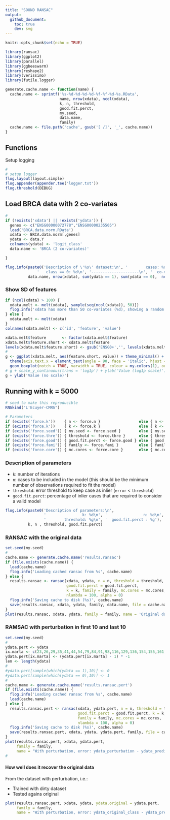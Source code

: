 ```yaml
---
title: "SOUND RANSAC"
output: 
  github_document:
    toc: true
    dev: svg
---
```


```r
knitr::opts_chunk$set(echo = TRUE)
```

```r
library(ransac)
library(ggplot2)
library(parallel)
library(ggbeeswarm)
library(reshape2)
library(verissimo)
library(futile.logger)

generate.cache.name <- function(name) {
  cache.name <- sprintf('%s-%d-%d-%d-%d-%f-%f-%d-%s.RData', 
                        name, nrow(xdata), ncol(xdata),
                        k, n, threshold, 
                        good.fit.perct, 
                        my.seed, 
                        data.name,
                        family)
  cache.name <- file.path('cache', gsub('[ /]', '_', cache.name))
}
```

## Functions 

Setup logging

```r
#
# setup logger
flog.layout(layout.simple)
flog.appender(appender.tee('logger.txt'))
flog.threshold(DEBUG)
```

## Load BRCA data with 2 co-variates

```r
#
if (!exists('xdata') || !exists('ydata')) {
  genes <- c("ENSG00000072778","ENSG00000235505")
  load('BRCA.data.norm.RData')
  xdata <- BRCA.data.norm[,genes]
  ydata <- data.Y
  colnames(ydata) <- 'logit_class'
  data.name <- 'BRCA (2 co-variates)'

}

flog.info(paste0('Description of \'%s\' dataset:\n', '        cases: %d\n', '   class == 1: %d\n',
              '   class == 0: %d\n', '---------------------\n', '  co-variates: %d'),
          data.name, nrow(xdata), sum(ydata == 1), sum(ydata == 0),  ncol(xdata))
```

### Show SD of features

```r
if (ncol(xdata) > 100) {
  xdata.melt <- melt(xdata[, sample(seq(ncol(xdata)), 50)])
  flog.info('xdata has more than 50 co-variates (%d), showing a random subset of 50.', ncol(xdata))
} else {
  xdata.melt <- melt(xdata)
}
colnames(xdata.melt) <- c('id', 'feature', 'value')

xdata.melt$feature       <- factor(xdata.melt$feature)
xdata.melt$feature.short <- xdata.melt$feature
levels(xdata.melt$feature.short) <- gsub('ENSG0+','', levels(xdata.melt$feature))
#
g <- ggplot(xdata.melt, aes(feature.short, value)) + theme_minimal() +
  theme(axis.text.x = element_text(angle = 90, face = 'italic', hjust = 0, vjust = .5)) + xlab('Feature') + 
  geom_boxplot(notch = TRUE, varwidth = TRUE, colour = my.colors(1), outlier.colour = my.colors(5), outlier.shape = 1)
# g + scale_y_continuous(trans = 'log1p') + ylab('Value (log1p scale)')
g + ylab('Value (no scale)')

```


## Running with k = 5000

```r
# seed to make this reproducible
RNGkind("L'Ecuyer-CMRG")

# Parameters
if (exists('force.k'))    { n <- force.n }                 else { n <- 30 }
if (exists('force.k'))    { k <- force.k }                 else { k <- 5000 }
if (exists('force.seed')) { my.seed <- force.seed }        else { my.seed <- 209 }
if (exists('force.thre')) { threshold <- force.thre }      else { threshold <- .35^2 }
if (exists('force.good')) { good.fit.perct <- force.good } else { good.fit.perct <- .8 }
if (exists('force.fami')) { family <- force.fami }         else { family <- 'binomial.glm' }
if (exists('force.core')) { mc.cores <- force.core }       else { mc.cores <- 16 }
```

### Description of parameters

- `k`: number of iterations
- `n`: cases to be included in the model (this should be the minimum number of observations required to fit the model)
- `threshold`: error threshold to keep case as inlier (`error` < `threshold`)
- `good.fit.perct`: percentage of inlier cases that are required to consider a valid model

```r
flog.info(paste0('Description of parameters:\n', 
                 '                k: %d\n', '                n: %d\n',
                 '        threshold: %g\n', '  good.fit.perct : %g'), 
          k, n , threshold, good.fit.perct)
```


### RANSAC with the original data

```r
set.seed(my.seed)
#
cache.name <- generate.cache.name('results.ransac')
if (file.exists(cache.name)) {
  load(cache.name)
  flog.info('Loading cached ransac from %s', cache.name)
} else {
  results.ransac <- ransac(xdata, ydata, n = n, threshold = threshold, 
                           good.fit.perct = good.fit.perct, 
                           k = k, family = family, mc.cores = mc.cores,
                           nlambda = 100, alpha = 0)
  flog.info('Saving cache to disk (%s)', cache.name)
  save(results.ransac, xdata, ydata, family, data.name, file = cache.name)
}
plot(results.ransac, xdata, ydata, family = family, name = 'Original data', nlambda = 100)
```

### RAMSAC with perturbation in first 10 and last 10

```r
set.seed(my.seed)
#
ydata.pert <- ydata
ix.marta <- c(23,26,29,35,41,44,54,79,84,91,98,116,129,136,154,155,161,183,187,218)
ydata.pert[ix.marta] <- (ydata.pert[ix.marta] - 1) * -1
len <- length(ydata)
#
#ydata.pert[sample(which(ydata == 1),10)] <- 0
#ydata.pert[sample(which(ydata == 0),10)] <- 1
#
cache.name <- generate.cache.name('results.ransac.pert')
if (file.exists(cache.name)) {
  flog.info('Loading cached ransac from %s', cache.name)
  load(cache.name)
} else {
  results.ransac.pert <- ransac(xdata, ydata.pert, n = n, threshold = threshold, 
                                good.fit.perct = good.fit.perct, k = k,
                                family = family, mc.cores = mc.cores,
                                nlambda = 100, alpha = 0)
  flog.info('Saving cache to disk (%s)', cache.name)
  save(results.ransac.pert, xdata, ydata, ydata.pert, family, file = cache.name)
}
plot(results.ransac.pert, xdata, ydata.pert, 
     family = family, 
     name = 'With perturbation, error: ydata_perturbation - ydata_predicted')
#
```

#### How well does it recover the original data

From the dataset with perturbation, i.e.:

- Trained with dirty dataset
- Tested agains original

```r
plot(results.ransac.pert, xdata, ydata, ydata.original = ydata.pert,
     family = family, 
     name = 'With perturbation, error: ydata_original_class - ydata_predicted')
```



